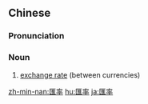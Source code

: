 {{also|汇率}}
==Chinese==
{{zh-forms|s=汇率}}

===Pronunciation===
{{zh-pron
|m=huìlǜ
|c=wui6 leot6-2
|mn=hôe-lu̍t/hôe-sut
|cat=n
}}

===Noun===
{{zh-noun}}

# {{lb|zh|Advanced Mandarin}} [[exchange rate]] (between currencies)

[[zh-min-nan:匯率]]
[[hu:匯率]]
[[ja:匯率]]